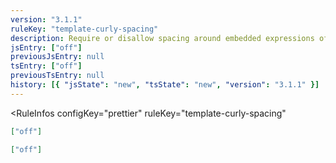 ```yaml
---
version: "3.1.1"
ruleKey: "template-curly-spacing"
description: Require or disallow spacing around embedded expressions of template strings
jsEntry: ["off"]
previousJsEntry: null
tsEntry: ["off"]
previousTsEntry: null
history: [{ "jsState": "new", "tsState": "new", "version": "3.1.1" }]
---
```


<RuleInfos 
  configKey="prettier" 
  ruleKey="template-curly-spacing" 
>

```json
["off"]
```

```json
["off"]
```

</RuleInfos>
